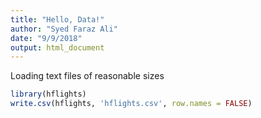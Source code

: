 ```yaml
---
title: "Hello, Data!"
author: "Syed Faraz Ali"
date: "9/9/2018"
output: html_document
---
```


Loading text files of reasonable sizes

```r
library(hflights)
write.csv(hflights, 'hflights.csv', row.names = FALSE)

```

